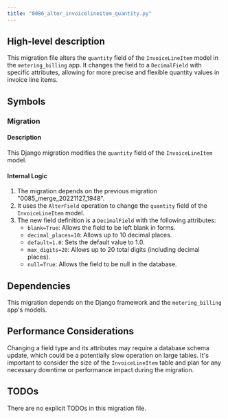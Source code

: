 ```yaml
---
title: "0086_alter_invoicelineitem_quantity.py"
---
```


## High-level description
This migration file alters the `quantity` field of the `InvoiceLineItem` model in the `metering_billing` app. It changes the field to a `DecimalField` with specific attributes, allowing for more precise and flexible quantity values in invoice line items.

## Symbols

### Migration
#### Description
This Django migration modifies the `quantity` field of the `InvoiceLineItem` model.

#### Internal Logic
1. The migration depends on the previous migration "0085_merge_20221127_1948".
2. It uses the `AlterField` operation to change the `quantity` field of the `InvoiceLineItem` model.
3. The new field definition is a `DecimalField` with the following attributes:
   - `blank=True`: Allows the field to be left blank in forms.
   - `decimal_places=10`: Allows up to 10 decimal places.
   - `default=1.0`: Sets the default value to 1.0.
   - `max_digits=20`: Allows up to 20 total digits (including decimal places).
   - `null=True`: Allows the field to be null in the database.

## Dependencies
This migration depends on the Django framework and the `metering_billing` app's models.

## Performance Considerations
Changing a field type and its attributes may require a database schema update, which could be a potentially slow operation on large tables. It's important to consider the size of the `InvoiceLineItem` table and plan for any necessary downtime or performance impact during the migration.

## TODOs
There are no explicit TODOs in this migration file.